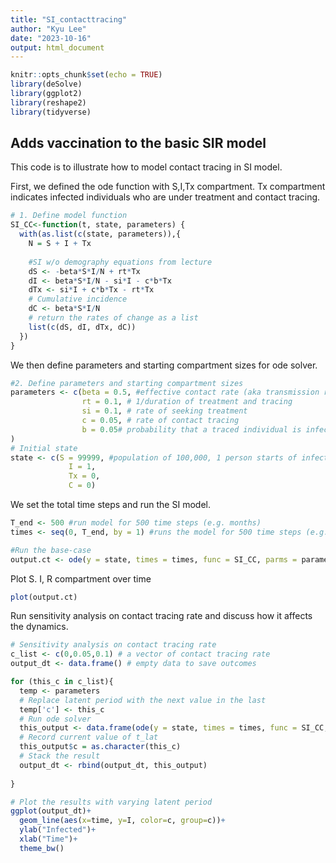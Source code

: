 ```yaml
---
title: "SI_contacttracing"
author: "Kyu Lee"
date: "2023-10-16"
output: html_document
---
```


```r
knitr::opts_chunk$set(echo = TRUE)
library(deSolve)
library(ggplot2)
library(reshape2)
library(tidyverse)
```

## Adds vaccination to the basic SIR model
This code is to illustrate how to model contact tracing in SI model.

First, we defined the ode function with S,I,Tx compartment. Tx compartment indicates infected individuals who are under treatment and contact tracing. 
```r
# 1. Define model function
SI_CC<-function(t, state, parameters) {
  with(as.list(c(state, parameters)),{
    N = S + I + Tx
    
    #SI w/o demography equations from lecture
    dS <- -beta*S*I/N + rt*Tx
    dI <- beta*S*I/N - si*I - c*b*Tx
    dTx <- si*I + c*b*Tx - rt*Tx
    # Cumulative incidence 
    dC <- beta*S*I/N
    # return the rates of change as a list
    list(c(dS, dI, dTx, dC))
  })
}
```

We then define parameters and starting compartment sizes for ode solver.
```r
#2. Define parameters and starting compartment sizes
parameters <- c(beta = 0.5, #effective contact rate (aka transmission rate)
                rt = 0.1, # 1/duration of treatment and tracing
                si = 0.1, # rate of seeking treatment
                c = 0.05, # rate of contact tracing
                b = 0.05# probability that a traced individual is infected
)
# Initial state
state <- c(S = 99999, #population of 100,000, 1 person starts of infected
             I = 1, 
             Tx = 0,
             C = 0)
```

We set the total time steps and run the SI model. 
```r
T_end <- 500 #run model for 500 time steps (e.g. months)
times <- seq(0, T_end, by = 1) #runs the model for 500 time steps (e.g. months), and computes output at each time step 

#Run the base-case
output.ct <- ode(y = state, times = times, func = SI_CC, parms = parameters)
```

Plot S. I, R compartment over time
```r
plot(output.ct)
```

Run sensitivity analysis on contact tracing rate and discuss how it affects the dynamics.
```r
# Sensitivity analysis on contact tracing rate
c_list <- c(0,0.05,0.1) # a vector of contact tracing rate
output_dt <- data.frame() # empty data to save outcomes

for (this_c in c_list){
  temp <- parameters
  # Replace latent period with the next value in the last
  temp['c'] <- this_c
  # Run ode solver
  this_output <- data.frame(ode(y = state, times = times, func = SI_CC, parms = temp))
  # Record current value of t_lat
  this_output$c = as.character(this_c)
  # Stack the result 
  output_dt <- rbind(output_dt, this_output)
  
}

# Plot the results with varying latent period
ggplot(output_dt)+
  geom_line(aes(x=time, y=I, color=c, group=c))+
  ylab("Infected")+
  xlab("Time")+
  theme_bw()
```

